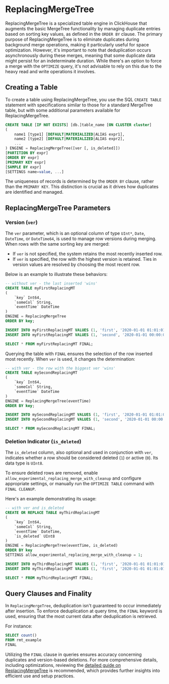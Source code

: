 # ReplacingMergeTree

ReplacingMergeTree is a specialized table engine in ClickHouse that augments the basic MergeTree functionality by managing duplicate entries based on sorting key values, as defined in the `ORDER BY` clause. The primary purpose of ReplacingMergeTree is to eliminate duplicates during background merge operations, making it particularly useful for space optimization. However, it's important to note that deduplication occurs asynchronously during these merges, meaning that some duplicate data might persist for an indeterminate duration. While there's an option to force a merge with the `OPTIMIZE` query, it's not advisable to rely on this due to the heavy read and write operations it involves.

## Creating a Table

To create a table using ReplacingMergeTree, you use the SQL `CREATE TABLE` statement with specifications similar to those for a standard MergeTree table, but with some additional parameters available for ReplacingMergeTree.

```sql
CREATE TABLE [IF NOT EXISTS] [db.]table_name [ON CLUSTER cluster]
(
    name1 [type1] [DEFAULT|MATERIALIZED|ALIAS expr1],
    name2 [type2] [DEFAULT|MATERIALIZED|ALIAS expr2],
    ...
) ENGINE = ReplacingMergeTree([ver [, is_deleted]])
[PARTITION BY expr]
[ORDER BY expr]
[PRIMARY KEY expr]
[SAMPLE BY expr]
[SETTINGS name=value, ...]
```

The uniqueness of records is determined by the `ORDER BY` clause, rather than the `PRIMARY KEY`. This distinction is crucial as it drives how duplicates are identified and managed.

## ReplacingMergeTree Parameters

### Version (`ver`)

The `ver` parameter, which is an optional column of type `UInt*`, `Date`, `DateTime`, or `DateTime64`, is used to manage row versions during merging. When rows with the same sorting key are merged:

- If `ver` is not specified, the system retains the most recently inserted row.
- If `ver` is specified, the row with the highest version is retained. Ties in version values are resolved by choosing the most recent row.

Below is an example to illustrate these behaviors:

```sql
-- without ver - the last inserted 'wins'
CREATE TABLE myFirstReplacingMT
(
    `key` Int64,
    `someCol` String,
    `eventTime` DateTime
)
ENGINE = ReplacingMergeTree
ORDER BY key;

INSERT INTO myFirstReplacingMT VALUES (1, 'first', '2020-01-01 01:01:01');
INSERT INTO myFirstReplacingMT VALUES (1, 'second', '2020-01-01 00:00:00');

SELECT * FROM myFirstReplacingMT FINAL;
```

Querying the table with `FINAL` ensures the selection of the row inserted most recently. When `ver` is used, it changes the determination:

```sql
-- with ver - the row with the biggest ver 'wins'
CREATE TABLE mySecondReplacingMT
(
    `key` Int64,
    `someCol` String,
    `eventTime` DateTime
)
ENGINE = ReplacingMergeTree(eventTime)
ORDER BY key;

INSERT INTO mySecondReplacingMT VALUES (1, 'first', '2020-01-01 01:01:01');
INSERT INTO mySecondReplacingMT VALUES (1, 'second', '2020-01-01 00:00:00');

SELECT * FROM mySecondReplacingMT FINAL;
```

### Deletion Indicator (`is_deleted`)

The `is_deleted` column, also optional and used in conjunction with `ver`, indicates whether a row should be considered deleted (`1`) or active (`0`). Its data type is `UInt8`.

To ensure deleted rows are removed, enable `allow_experimental_replacing_merge_with_cleanup` and configure appropriate settings, or manually run the `OPTIMIZE TABLE` command with `FINAL CLEANUP`.

Here's an example demonstrating its usage:

```sql
-- with ver and is_deleted
CREATE OR REPLACE TABLE myThirdReplacingMT
(
    `key` Int64,
    `someCol` String,
    `eventTime` DateTime,
    `is_deleted` UInt8
)
ENGINE = ReplacingMergeTree(eventTime, is_deleted)
ORDER BY key
SETTINGS allow_experimental_replacing_merge_with_cleanup = 1;

INSERT INTO myThirdReplacingMT VALUES (1, 'first', '2020-01-01 01:01:01', 0);
INSERT INTO myThirdReplacingMT VALUES (1, 'first', '2020-01-01 01:01:01', 1);

SELECT * FROM myThirdReplacingMT FINAL;
```

## Query Clauses and Finality

In `ReplacingMergeTree`, deduplication isn't guaranteed to occur immediately after insertion. To enforce deduplication at query time, the `FINAL` keyword is used, ensuring that the most current data after deduplication is retrieved.

For instance:

```sql
SELECT count()
FROM rmt_example
FINAL
```

Utilizing the `FINAL` clause in queries ensures accuracy concerning duplicates and version-based deletions. For more comprehensive details, including optimizations, reviewing the [detailed guide on ReplacingMergeTree](/guides/replacing-merge-tree) is recommended, which provides further insights into efficient use and setup practices.